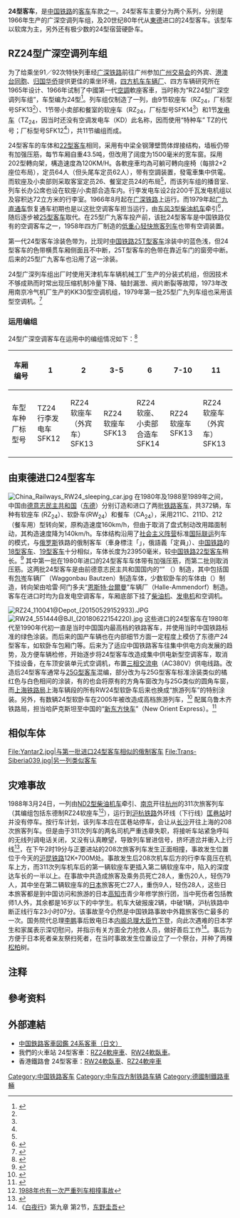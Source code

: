 {{主條目消歧義|此条目不是[[日本国铁24型客车|日本国铁24型客车]]。}}
{{鐵路車輛
|車輛名稱 = 中国铁路24型客车
|公司色 = #FF4814
|圖像 = Lu chao gang RZ24.jpg
|圖像說明 = 上海铁路局[[上海南站|上海南]]至[[芦潮港客运站|芦潮港]]的RZ24型软座车（与[[中国铁路25T型客车|RZ25T]]混编）
|輛數 = 
|型號 = 四方产：RZ<sub>24</sub>、TZ<sub>24</sub><br />东德产：RZ<sub>24</sub>、RW<sub>24</sub>、CA<sub>24</sub>
|原產國 = {{CHN}}<br />{{DDR}}
|設計 = 
|製造 = [[南车青岛四方机车车辆|四方机车车辆厂]]（第一批）<br />{{link-de|德国车辆制造|Deutsche Waggonbau}}（第二批）
|投產年份 = 1966年
|停產年份 = 1989年
|用戶= 
|類型 = 
|訂單編號 = 
|車輛編號 = 
|衍生型 = 
|衍生自 = [[中国铁路22型客车|中国铁路22型客车]]（四方）<br />俄铁客车（东德）
|營運路線 = 
|產量 = 
|設計最高速度 = 四方产：120<br />东德产：160
|營運最高速度 = 120
|載客量 = 
|編組載客量 =
|編組長度 = 
|全長 = 23,950
|全闊 = 3,063
|全高 = 4,286
|車輛重量 = 48.5
|軸重= 
|軌距= 1,435
|轉向架 = 第一批：202<br />第二批：211C、211D、212（餐车用）
|備註 = 
}}
'''24型客车'''，是[[中国铁路|中国铁路]]的[[鐵路客車|客车]]车款之一。24型客车主要分为两个系列，分别是1966年生产的广深空调列车组，及20世纪80年代从[[東德|東德]]进口的24型客车。该型车以软席为主，另外还有极少数的24型宿营硬卧车。

==RZ24型广深空调列车组==
{{External media |align=left |width=220px
 |image1 = [http://img.hasea.com/attachment/lbupfile/3/3/33_1478_1.jpg 1979年麦理浩在红磡迎接首班重开的广九直通车，背景为第一代24型客车]
 |image2 = [http://www.sinaimg.cn/dy/slidenews/61_img/2014_41/40602_1111377_792492.jpg 1979年前后的24型客车（软座车和行李发电车）和G12型55号柴油机车]
}}
为了给乘坐91／92次特快列車经[[广深铁路|广深铁路]]前往广州参加[[中國進出口商品交易會|广州交易会]]的外宾、[[港澳同胞|港澳]][[台湾同胞|台同胞]]、[[归国华侨|归国华侨]]提供更佳的乘坐环境，[[四方机车车辆厂|四方机车车辆厂]]、四方车辆研究所在1965年设计、1966年试制了中國第一代[[空調|空調]]軟座客車，当时称为“RZ24型广深空调列车组”，车型编为24型<ref name="sfchronic">{{cite book|author=四方机车车辆厂史志编纂委员会|title=四方机车车辆厂志 1900-1993|publisher=[[山东书报出版社|山东书报出版社]]|year=1996|isbn=7-80603-103-0}}</ref>{{rp|119}}。列车组仅制造了一列，由9节软座车（RZ<sub>24</sub>，厂标型号SFK13<ref name="sfchronic"/>{{rp|203}}）、1节带小卖部和餐室的软座车（RZ<sub>24</sub>，厂标型号SFK14<ref name="sfchronic"/>{{rp|203}}）和1节{{link-de|行李车|Gepäckwagen (Eisenbahnwagen)|行李}}[[发电车|发电车]]（TZ<sub>24</sub>，因当时还没有空调发电车（KD）此名称，因而使用“特种车” TZ的代号；厂标型号SFK12<ref name="sfchronic"/>{{rp|203}}），共11节编组而成。

24型客车的车体和[[中国铁路22型客车|22型客车]]相同，采用有中梁全钢薄壁筒体焊接结构，墙板仍带有加强压筋，每节车厢自重43.5吨，但改用了阔度为1500毫米的宽车窗。採用202型轉向架，構造速度為120KM/H。各軟座車均為可躺可轉向座椅（每排2+2座位布局），定员64人（但头尾车定员62人），带有空調装置，發電車集中供電。而软座及小卖部{{link-en|合造车|Combine car}}则采取客室定员26、餐室定员24的布局<ref name="rz24outline"/>{{NoteTag|1=这种安排与现今[[和谐号CRH1型电力动车组|CRH1A]]的二等座车/餐车（ZEC）这一车种相似}}，而该列车组的播音室、列车长办公席也设在软座/小卖部合造车内。行李发电车设2台200千瓦发电机组以及容积达72立方米的行李室。1966年8月起在[[广深铁路|广深铁路]]上运行。而1979年起[[广九直通车|广九直通车]]恢复通车初期也是以这批空调客车担当运行，由[[东风型柴油机车|东风3型柴油机车]]牵引<ref>{{cite news|url=http://news.ifeng.com/gundong/detail_2014_04/16/35803462_0.shtml|title=逃港风鼎盛时 广九直通车重开|publisher=[[南方都市报|南方都市报]]|date=2014-04-16|accessdate=2015-01-16|archive-date=2015-06-18|archive-url=https://web.archive.org/web/20150618174408/http://news.ifeng.com/gundong/detail_2014_04/16/35803462_0.shtml|dead-url=no}}</ref>，随后逐步被[[中國鐵路25型客車#25.5米廣九空調列車組|25型客车]]取代。在25型广九客车投产前，该批24型客车是中国铁路仅有的空调客车之一，1958年四方厂制造的[[低重心轻快旅客列车|低重心轻快旅客列车]]也带有空调装置。

第一代24型客车涂装色带为{{RailwayLineColor|#0075A9|■蓝色}}，比现时[[中国铁路25T型客车|中国铁路25T型客车]]涂装中的蓝色浅，但24型客车的色带横贯车厢侧面且不中断，25T型客车的色带在靠近车门的窗旁中断。后来的25型广九客车也沿用了这一涂装。

24型广深列车组出厂时使用天津机车车辆机械工厂生产的分装式机组，但因技术不够成熟而时常出现压缩机制冷量下降、轴封漏泄、阀片断裂等故障，1973年改用南京冷气机厂生产的KK30型空调机组，1979年第一批25型广九列车组也采用该型空调机。<ref name="guangjuac">{{cite journal|author=傅勤|coauthors=马玉明|title=空调旅客列车在我局的运用情况|journal=铁道车辆|publisher=[[青岛四方车辆研究所|四方车辆研究所]]|location=[[青岛市|青岛市]]|issn=1002-7602|year=1987|volume=25|issue=10|pages=47-50}}</ref>

===运用编组===
24型广深空调客车在运用中的编组情况如下：<ref name="rz24outline">{{cite journal|author=四方工厂客车设计科|title=广深空調列車简介|journal=铁道车辆|publisher=[[青岛四方车辆研究所|四方车辆研究所]]|location=[[青岛市|青岛市]]|issn=1002-7602|year=1967|volume=5|issue=09|pages=5}}</ref>
{| class="wikitable" style="text-align: center; font-size: small;"
!车厢编号
|1||2||3-5||6||7-10||11
|-
! style="width: 10%;" | 车型<br />车种<br />厂标型号
| style="width: 10%;" | TZ24<br />行李发电车<br />SFK12
| style="width: 10%;" | RZ24<br />软座车（外宾车）<br />SFK13
| style="width: 10%;" | RZ24<br />软座车<br />SFK13
| style="width: 10%;" | RZ24<br />软座、小卖部合造车<br />SFK14
| style="width: 10%;" | RZ24<br />软座车<br />SFK13
| style="width: 10%;" | RZ24<br />软座车（外宾车）<br />SFK13
|}

==由東德进口24型客车==
[[File:China_Railways_RW24_sleeping_car.jpg|thumb]]
{{External media |align=right |width=
 |image1 = [http://www.gerdboehmer-berlinereisenbahnarchiv.de/Bildergalerien/19890313-lpz/19890313-890428-65.html 1989年，一辆东德产无加强筋的24型客车（绿色涂装）]
}}
在1980年及1988至1989年之间，中国由[[德意志民主共和国|德意志民主共和国]]（[[东德|东德]]）分别订造和进口了两批[[铁路客车|铁路客车]]，共372辆{{NoteTag|1=1980年中国自民主德国进口客车110辆,其中18型非空调客车30辆,24型空调客车80辆。分配在北京、上海、广州、柳州、成都五个铁路局。<ref>{{cite journal|author=袁建康|title=进口民主德国客车制动装置的改造|journal=铁道车辆|publisher=[[青岛四方车辆研究所|四方车辆研究所]]|location=[[青岛市|青岛市]]|issn=1002-7602|year=1985|volume=23|issue=08|pages=11-14}}</ref>}}，车种有软座车 (RZ<sub>24</sub>）、软卧车(RW<sub>24</sub>）和餐车（CA<sub>24</sub>），采用211C、211D、212（餐车用）型转向架，原构造速度160km/h，但由于取消了盘式制动改用踏面制动，其构造速度降为140km/h。车体结构沿用了[[社会主义阵营|社会主义阵营]]标准[[国际联运|国际联运]]列车的模式，与[[俄罗斯|俄罗斯]]铁路的俄制客车（車身標注「{{lang|ru|мест}}」，俄語義「定員」）、[[中国铁路|中国铁路]]的[[中国铁路18型客车|18型客车]]、[[中国铁路19型客车|19型客车]]十分相似，车体长度为23950毫米，较[[中国铁路22型客车|中国铁路22型客车]]稍长。<ref>{{Cite web |url=http://www.ccczb.chinacnr.com/LISTS/product/_MAINPAGE/cpxs/default3.aspx?id=657 |title=长春轨道客车装备有限责任公司检修车辆：24型客车 |accessdate=2009-07-29 |archive-date=2014-12-14 |archive-url=https://web.archive.org/web/20141214175156/http://www.ccczb.chinacnr.com/LISTS/product/_MAINPAGE/cpxs/default3.aspx?id=657 |dead-url=no }}</ref> 其中第一批在1980年进口的24型客车车体带有加强压筋，而第二批则取消压筋。这两批24型客车是由前德意志民主共和国国内的“{{link-de|统一机车车辆制造联合体|Deutsche Waggonbau}}” （{{lang|de|Deutsche Waggonbau AG、DWA}}）制造，其中包括国有[[包岑|包岑]]车辆厂（Waggonbau Bautzen）制造车体，少数软卧车的车体由{{link-de|格爾利茨车辆厂|Waggonbau Görlitz}}（{{lang|de|Waggonbau Görlitz GmbH}}）制造，转向架由哈雷·阿门多夫“[[恩斯特·台爾曼|恩斯特·台爾曼]]”车辆厂（Halle-Ammendorf）制造。客车在进口时均为自发电空调客车，车厢底部下挂了[[柴油机|柴油机]]、[[发电机|发电机]]和空调机。

[[File:RZ24_110041@Depot_(20150529152933).JPG|thumb]]
[[File:RW24_551444@BJI_(20180622154220).jpg|thumb]]
这些进口的24型客车在1980年代至1990年代初一直是当时中国国内最高档的铁路客车，并使用当时中国铁路标准的绿色涂装。而后来的国产车辆也在内部细节方面一定程度上模仿了东德产24型客车，如软卧车包厢门等。后来为了适应中国铁路客车往集中供电方向发展的趋势，及方便车辆检修，开始逐步将24型客车改造成集中供电新型空调客车，取消下挂设备，在车顶安装单元式空调机，布置[[三相交流电|三相交流电]]（AC380V）供电线路。改造后24型客车通常与[[中国铁路25型客车|25G型客车]]混编，部分改为与25G型客车标准涂装类似的橘红色与白色相间的涂装，有的也会将原有的方角车窗改为与25G类似的圆角车窗，而[[上海铁路局|上海铁路局]]上海车辆段的所有RW24型软卧车后来也换成“旅游列车”的特别涂装。另外，有数辆24型软卧车在2005年被改造成高档旅游列车，<ref>{{Cite web |url=http://qpinet.qingdao.gov.cn/nianjianku.nsf/508e424127192d7b482566c9000b4473/87673a4d9b4b8840482572cb002a010e?OpenDocument |title=四方机车车辆有限责任公司概況 |accessdate=2009-07-29 |archive-date=2012-07-26 |archive-url=https://archive.is/20120726203659/http://qpinet.qingdao.gov.cn/nianjianku.nsf/508e424127192d7b482566c9000b4473/87673a4d9b4b8840482572cb002a010e?OpenDocument |dead-url=no }}</ref> 配属乌鲁木齐铁路局，担当哈萨克斯坦至中国的“[[新东方快车|新东方快车]]”（New Orient Express）。<ref>{{Cite web |url=http://www.neworientexpress.com/ |title=New Orient Express-Silk Road Legend Tour |accessdate=2009-07-29 |archive-date=2009-03-24 |archive-url=https://web.archive.org/web/20090324063621/http://www.neworientexpress.com/ |dead-url=no }}</ref>

==相似车体==
<gallery>
File:Yantar2.jpg|与第一批进口24型客车相似的俄制客车
File:Trans-Siberia039.jpg|另一列类似客车
</gallery>

==灾难事故==
{{see also|1988年沪杭铁路列车相撞事故}}
1988年3月24日，一列由[[ND2型柴油机车|ND2型柴油机车]]牵引、[[南京|南京]]开往[[杭州|杭州]]的311次旅客列车（其编组包括东德制RZ24软座车<ref>[http://weibo.com/2331382571/Bghw81Kqc?type=repost#_rnd1435895650380 1988年也有一次严重列车相撞事故]</ref>），运行到[[沪杭铁路|沪杭铁路]]外环线（下行线）[[匡巷站|匡巷站]]时并没有停车。按行车计划，该列车本应在匡巷站停车，会让从[[长沙|长沙]]开往上海的208次旅客列车。但是由于311次列车的两名司机严重违章失职，将接听车站紧急呼叫的无线列调电话关闭，又没有认真瞭望，导致列车冒进信号，挤坏道岔并衝入上行线<ref>{{Cite web |url=http://www.hbsafety.cn/article/33/408/200610/9612.shtml |title=沪杭线311次、208次列车相撞 |accessdate=2015-07-03 |archive-date=2014-08-19 |archive-url=https://web.archive.org/web/20140819101536/http://www.hbsafety.cn/article/33/408/200610/9612.shtml |dead-url=yes }}</ref>，在下午2时19分与正要进站的208次旅客列车发生正面相撞，事故发生位置位于今天的[[沪昆铁路|沪昆铁路]]12K+700M处。事故发生后208次机车后方的行李车竟压在机车上方，而311次列车机车后的第一辆软座车更插入第二辆软座车中，陷入的深度达车长的一半以上。在事故中共造成旅客及乘务员死亡28人，重伤20人，轻伤79人，其中坐在第二辆软座车的[[日本|日本]]旅客死亡27人，重伤9人，轻伤28人，这些日本旅客都是到中国访问和旅游的日本[[高知市|高知市]]青少年修学旅行团，当中死伤者包括教师1人外，其余都是16岁以下的中学生。机车大破报废2辆，中破1辆，沪杭铁路中断正线行车23小时07分。该事故至今仍然是中国铁路事故中外籍旅客伤亡最多的一次。国务院代总理[[李鹏|李鹏]]事后致电日本[[内阁总理大臣|内阁总理大臣]][[竹下登|竹下登]]，向此次遇难的日本学生和家属表示深切慰问，并指示有关方面全力抢救人员，做好善后工作<ref>《[[白夜行|白夜行]]》第九章 第2节，[[东野圭吾|东野圭吾]]</ref>。事后为方便于日本死者亲友祭扫死者，在当时事故发生位置设立了一个祭台，并种了两棵[[松柏|松柏]]树。

==注释==
{{NoteFoot}}

==參考资料==
{{reflist}}

==外部連結==
{{Commonscat|China Railways 24 passenger coaches}}
*[https://web.archive.org/web/20121222081957/http://1st.geocities.jp/hokuman_hailaer1/tentetsuki/china/pc/class24.htm 中国鉄路客車図鑑 24系客車（日文）]
*我們的火車站 24型客車：[http://www.trainfanz.com/trains_rolling_stock-coach-frame-3-hardseat-RZ24.htm RZ24軟座車]{{Wayback|url=http://www.trainfanz.com/trains_rolling_stock-coach-frame-3-hardseat-RZ24.htm |date=20120322121456 }}、[http://www.trainfanz.com/trains_rolling_stock-coach-frame-3-soft_sleeper-RW24.htm RW24軟臥車]{{Webarchive|url=https://archive.is/20130428081317/http://www.trainfanz.com/trains_rolling_stock-coach-frame-3-soft_sleeper-RW24.htm |date=2013-04-28 }}。
*香港鐵路會 24型客車：[https://web.archive.org/web/20150925162012/http://www.hkrs.org.hk/mcorner/china/passenger/24/rw/rw24_c.htm RW24軟臥車]、[https://web.archive.org/web/20150925162638/http://www.hkrs.org.hk/mcorner/china/passenger/24/rz/rz24_c.htm RZ24軟座車]

{{中国铁路客车}}
[[Category:中国铁路客车|Category:中国铁路客车]]
[[Category:中车四方制铁路车辆|Category:中车四方制铁路车辆]]
[[Category:德國制鐵路車輛|Category:德國制鐵路車輛]]